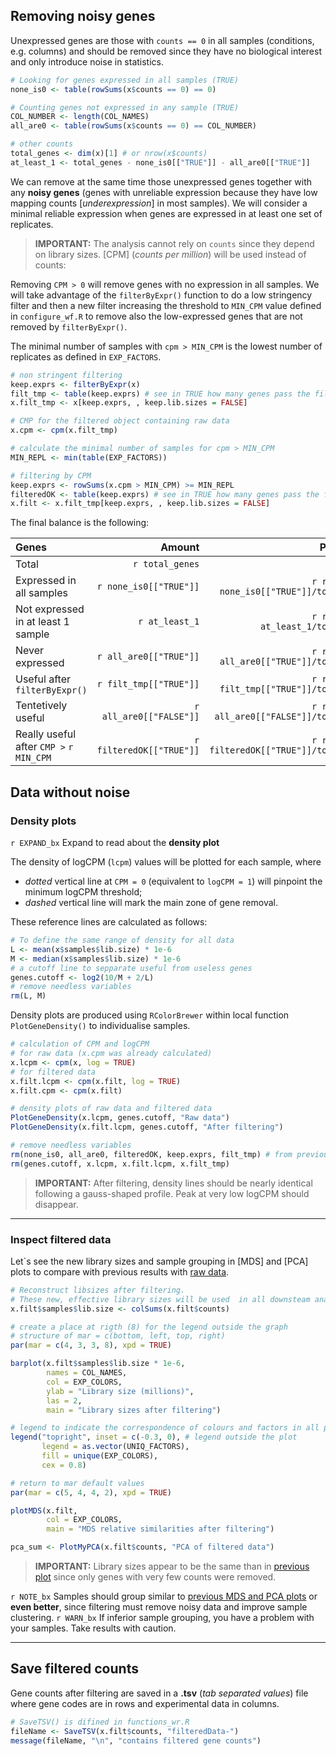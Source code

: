 ## Removing noisy genes

Unexpressed genes are those with `counts == 0` in all samples (conditions, e.g. columns) and should be removed since they have no biological interest and only introduce noise in statistics.

```r
# Looking for genes expressed in all samples (TRUE)
none_is0 <- table(rowSums(x$counts == 0) == 0)

# Counting genes not expressed in any sample (TRUE)
COL_NUMBER <- length(COL_NAMES)
all_are0 <- table(rowSums(x$counts == 0) == COL_NUMBER)

# other counts
total_genes <- dim(x)[1] # or nrow(x$counts)
at_least_1 <- total_genes - none_is0[["TRUE"]] - all_are0[["TRUE"]]
```

We can remove at the same time those unexpressed genes together with any **noisy genes** (genes with unreliable expression because they have low mapping counts [_underexpression_] in most samples). We will consider a minimal reliable expression when genes are expressed in at least one set of replicates.

> **IMPORTANT:** The analysis cannot rely on `counts` since they depend on library sizes. [CPM] (_counts per million_) will be used instead of counts:


Removing `CPM > 0` will remove genes with no expression in all samples. We will take advantage of the `filterByExpr()` function to do a low stringency filter and then a new filter increasing the threshold to `MIN_CPM` value defined in `configure_wf.R` to remove also the low-expressed genes that are not removed by `filterByExpr()`.

The minimal number of samples with `cpm > MIN_CPM` is the lowest number of replicates as defined in `EXP_FACTORS`.

```r
# non stringent filtering
keep.exprs <- filterByExpr(x)
filt_tmp <- table(keep.exprs) # see in TRUE how many genes pass the filter
x.filt_tmp <- x[keep.exprs, , keep.lib.sizes = FALSE]

# CMP for the filtered object containing raw data
x.cpm <- cpm(x.filt_tmp)

# calculate the minimal number of samples for cpm > MIN_CPM
MIN_REPL <- min(table(EXP_FACTORS))

# filtering by CPM
keep.exprs <- rowSums(x.cpm > MIN_CPM) >= MIN_REPL
filteredOK <- table(keep.exprs) # see in TRUE how many genes pass the filter
x.filt <- x.filt_tmp[keep.exprs, , keep.lib.sizes = FALSE]
```

The final balance is the following:

Genes | Amount  | Percent (%)
:---- | ----:   | ---:
Total                                   | `r total_genes`         | 100
Expressed in all samples                | `r none_is0[["TRUE"]]`  | `r round(100 * none_is0[["TRUE"]]/total_genes)`
Not expressed in at least 1 sample      | `r at_least_1`          | `r round(100 * at_least_1/total_genes)`
Never expressed                         | `r all_are0[["TRUE"]]`  | `r round(100 * all_are0[["TRUE"]]/total_genes)`
Useful after `filterByExpr()`           | `r filt_tmp[["TRUE"]]`  | `r round(100 * filt_tmp[["TRUE"]]/total_genes)`
Tentetively useful                      | `r all_are0[["FALSE"]]` | `r round(100 * all_are0[["FALSE"]]/total_genes)`
Really useful after `CMP >` `r MIN_CPM` | `r filteredOK[["TRUE"]]`| `r round(100 * filteredOK[["TRUE"]]/total_genes)`



## Data without noise {.tabset .tabset-fade .tabset-pills}

### Density plots {-}

[START EXPANDIBLE]: #
`r EXPAND_bx` 
Expand to read about the <b>density plot</b></summary>

The density of logCPM (`lcpm`) values will be plotted for each sample, where

* _dotted_ vertical line at `CPM = 0` (equivalent to `logCPM = 1`) will pinpoint the minimum logCPM threshold;
* _dashed_ vertical line will mark the main zone of gene removal. 

These reference lines are calculated as follows:

```r
# To define the same range of density for all data
L <- mean(x$samples$lib.size) * 1e-6
M <- median(x$samples$lib.size) * 1e-6
# a cutoff line to sepparate useful from useless genes
genes.cutoff <- log2(10/M + 2/L)
# remove needless variables
rm(L, M)
```

</details> 
[END EXPANDIBLE]: #


Density plots are produced using `RColorBrewer` within local function `PlotGeneDensity()` to individualise samples.

```r
# calculation of CPM and logCPM
# for raw data (x.cpm was already calculated)
x.lcpm <- cpm(x, log = TRUE)
# for filtered data
x.filt.lcpm <- cpm(x.filt, log = TRUE)
x.filt.cpm <- cpm(x.filt)

# density plots of raw data and filtered data
PlotGeneDensity(x.lcpm, genes.cutoff, "Raw data")
PlotGeneDensity(x.filt.lcpm, genes.cutoff, "After filtering")

# remove needless variables
rm(none_is0, all_are0, filteredOK, keep.exprs, filt_tmp) # from previous chunk
rm(genes.cutoff, x.lcpm, x.filt.lcpm, x.filt_tmp)
```

> **IMPORTANT:** After filtering, density lines should be nearly identical following a gauss-shaped profile. Peak at very low logCPM should disappear.


***

### Inspect filtered data {#filterdSizeMDSPCA}

Let`s see the new library sizes and sample grouping in [MDS] and [PCA] plots to compare with previous results with [raw data](#origSizeMDS).


```r
# Reconstruct libsizes after filtering.
# These new, effective library sizes will be used  in all downsteam analyses
x.filt$samples$lib.size <- colSums(x.filt$counts)

# create a place at rigth (8) for the legend outside the graph
# structure of mar = c(bottom, left, top, right)
par(mar = c(4, 3, 3, 8), xpd = TRUE) 

barplot(x.filt$samples$lib.size * 1e-6, 
        names = COL_NAMES, 
        col = EXP_COLORS,
        ylab = "Library size (millions)", 
        las = 2, 
        main = "Library sizes after filtering") 

# legend to indicate the correspondence of colours and factors in all plots
legend("topright", inset = c(-0.3, 0), # legend outside the plot 
       legend = as.vector(UNIQ_FACTORS), 
       fill = unique(EXP_COLORS),
       cex = 0.8)

# return to mar default values
par(mar = c(5, 4, 4, 2), xpd = TRUE)

plotMDS(x.filt, 
        col = EXP_COLORS, 
        main = "MDS relative similarities after filtering")

pca_sum <- PlotMyPCA(x.filt$counts, "PCA of filtered data")
```

> **IMPORTANT:** Library sizes appear to be the same than in [previous plot](#origSizeMDS) since only genes with very few counts were removed.

`r NOTE_bx` Samples should group similar to [previous MDS and PCA plots](#origSizeMDS) or **even better**, since filtering must remove noisy data and improve sample clustering.</div>

`r WARN_bx` If inferior sample grouping, you have a problem with your samples. Take results with caution.</div>



***


## Save filtered counts 

Gene counts after filtering are saved in a **.tsv** (_tab separated values_) file where gene codes are in rows and experimental data in columns.

```r
# SaveTSV() is difined in functions_wr.R
fileName <- SaveTSV(x.filt$counts, "filteredData-")
message(fileName, "\n", "contains filtered gene counts")
```
